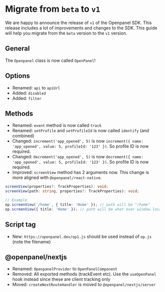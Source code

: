 # Migrate from `beta` to `v1`

We are happy to announce the release of `v1` of the Openpanel SDK. This release includes a lot of improvements and changes to the SDK. This guide will help you migrate from the `beta` version to the `v1` version.

## General

The `Openpanel` class is now called `OpenPanel`!

## Options

- Renamed: `api` to `apiUrl`
- Added: `disabled`
- Added: `filter`

## Methods
- Renamed: `event` method is now called `track`
- Renamed: `setProfile` and `setProfileId` is now called `identify` (and combined)
- Changed: `increment('app_opened', 5)` is now `increment({ name: 'app_opened', value: 5, profileId: '123' })`. So profile ID is now required.
- Changed: `decrement('app_opened', 5)` is now `decrement({ name: 'app_opened', value: 5, profileId: '123' })`. So profile ID is now required.
- Improved: `screenView` method has 2 arguments now. This change is more aligned with `@openpanel/react-native`.
```ts
screenView(properties?: TrackProperties): void;
screenView(path: string, properties?: TrackProperties): void;

// Example
op.screenView('/home', { title: 'Home' }); // path will be "/home"
op.screenView({ title: 'Home' }); // path will be what ever window.location.pathname is
```

## Script tag

- New: `https://openpanel.dev/op1.js` should be used instead of `op.js` (note the filename)

## @openpanel/nextjs

- Renamed: `OpenpanelProvider` to `OpenPanelComponent`
- Removed: All exported methods (trackEvent etc). Use the `useOpenPanel` hook instead since these are client tracking only
- Moved: `createNextRouteHandler` is moved to `@openpanel/nextjs/server`
